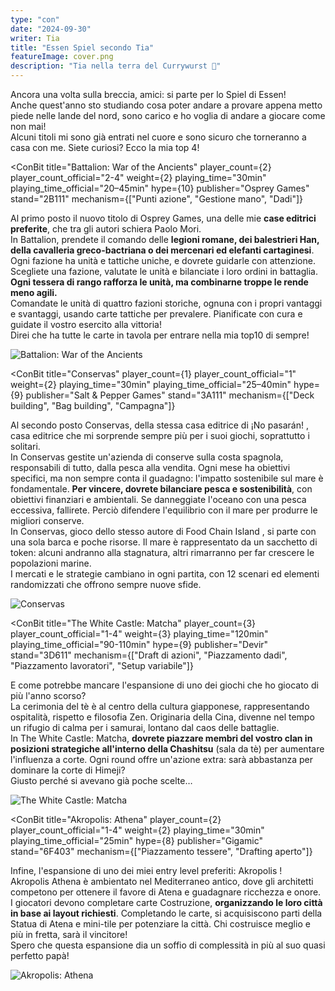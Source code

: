 ```yaml
---
type: "con"
date: "2024-09-30"
writer: Tia
title: "Essen Spiel secondo Tia"
featureImage: cover.png
description: "Tia nella terra del Currywurst 🌭"
---
```


<FundingIntro>
Ancora una volta sulla breccia, amici: si parte per lo Spiel di Essen!<br/>
Anche quest'anno sto studiando cosa poter andare a provare appena metto piede nelle lande del nord, sono carico e ho voglia di andare a giocare come non mai!<br/>
Alcuni titoli mi sono già entrati nel cuore e sono sicuro che torneranno a casa con me. Siete curiosi? Ecco la mia top 4!
</FundingIntro>

<ConBit
  title="Battalion: War of the Ancients"
  player_count={2}
  player_count_official="2-4"
  weight={2}
  playing_time="30min"
  playing_time_official="20–45min"
  hype={10}
  publisher="Osprey Games"
  stand="2B111"
  mechanism={["Punti azione", "Gestione mano", "Dadi"]}
>
Al primo posto il nuovo titolo di <Link to="/publishers/osprey-games">Osprey Games</Link>, una delle mie <strong>case editrici preferite</strong>, che tra gli autori schiera <Link to="/designers/paolo-mori">Paolo Mori</Link>.<br/>
In Battalion, prendete il comando delle <strong>legioni romane, dei balestrieri Han, della cavalleria greco-bactriana o dei mercenari ed elefanti cartaginesi</strong>. Ogni fazione ha unità e tattiche uniche, e dovrete guidarle con attenzione.<br/>
Scegliete una fazione, valutate le unità e bilanciate i loro ordini in battaglia. <strong>Ogni tessera di rango rafforza le unità, ma combinarne troppe le rende meno agili.</strong><br/>
Comandate le unità di quattro fazioni storiche, ognuna con i propri vantaggi e svantaggi, usando carte tattiche per prevalere. Pianificate con cura e guidate il vostro esercito alla vittoria!<br/>
Direi che ha tutte le carte in tavola per entrare nella mia top10 di sempre!
</ConBit>

<img src="battalion.jpg?t=1" alt="Battalion: War of the Ancients" />

<ConBit
  title="Conservas"
  player_count={1}
  player_count_official="1"
  weight={2}
  playing_time="30min"
  playing_time_official="25–40min"
  hype={9}
  publisher="Salt & Pepper Games"
  stand="3A111"
  mechanism={["Deck building", "Bag building", "Campagna"]}
>
Al secondo posto Conservas, della stessa casa editrice di <Link to="/reviews/no-pasaran/">¡No pasarán!</Link> , casa editrice che mi sorprende sempre più per i suoi giochi, soprattutto i solitari.<br/>
In Conservas gestite un'azienda di conserve sulla costa spagnola, responsabili di tutto, dalla pesca alla vendita. Ogni mese ha obiettivi specifici, ma non sempre conta il guadagno: l'impatto sostenibile sul mare è fondamentale. <strong>Per vincere, dovrete bilanciare pesca e sostenibilità</strong>, con obiettivi finanziari e ambientali. Se danneggiate l'oceano con una pesca eccessiva, fallirete. Perciò difendere l'equilibrio con il mare per produrre le migliori conserve.<br/>
In Conservas, gioco dello stesso autore di <Link to="/reviews/food-chain-island/">Food Chain Island</Link> , si parte con una sola barca e poche risorse. Il mare è rappresentato da un sacchetto di token: alcuni andranno alla stagnatura, altri rimarranno per far crescere le popolazioni marine.<br/>
I mercati e le strategie cambiano in ogni partita, con 12 scenari ed elementi randomizzati che offrono sempre nuove sfide.
</ConBit>

<img src="conservas.jpg?t=1" alt="Conservas" />

<ConBit
  title="The White Castle: Matcha"
  player_count={3}
  player_count_official="1-4"
  weight={3}
  playing_time="120min"
  playing_time_official="90-110min"
  hype={9}
  publisher="Devir"
  stand="3D611"
  mechanism={["Draft di azioni", "Piazzamento dadi", "Piazzamento lavoratori", "Setup variabile"]}
>
E come potrebbe mancare l'espansione di uno dei <Link to="/reviews/the-white-castle/">giochi</Link> che ho giocato di più l'anno scorso?<br/>
La cerimonia del tè è al centro della cultura giapponese, rappresentando ospitalità, rispetto e filosofia Zen. Originaria della Cina, divenne nel tempo un rifugio di calma per i samurai, lontano dal caos delle battaglie.<br/>
In The White Castle: Matcha, <strong>dovrete piazzare membri del vostro clan in posizioni strategiche all'interno della Chashitsu</strong> (sala da tè) per aumentare l'influenza a corte. Ogni round offre un'azione extra: sarà abbastanza per dominare la corte di Himeji?<br/>
Giusto perché si avevano già poche scelte…
</ConBit>

<img src="matcha.jpg?t=1" alt="The White Castle: Matcha" />

<ConBit
  title="Akropolis: Athena"
  player_count={2}
  player_count_official="1-4"
  weight={2}
  playing_time="30min"
  playing_time_official="25min"
  hype={8}
  publisher="Gigamic"
  stand="6F403"
  mechanism={["Piazzamento tessere", "Drafting aperto"]}
>
Infine, l'espansione di uno dei miei entry level preferiti: <Link to="/reviews/akropolis/">Akropolis</Link> !<br/>
Akropolis Athena è ambientato nel Mediterraneo antico, dove gli architetti competono per ottenere il favore di Atena e guadagnare ricchezza e onore.<br/>
I giocatori devono completare carte Costruzione, <strong>organizzando le loro città in base ai layout richiesti</strong>. Completando le carte, si acquisiscono parti della Statua di Atena e mini-tile per potenziare la città. Chi costruisce meglio e più in fretta, sarà il vincitore!<br/>
Spero che questa espansione dia un soffio di complessità in più al suo quasi perfetto papà!
</ConBit>

<img src="athena.jpg?t=1" alt="Akropolis: Athena" />
